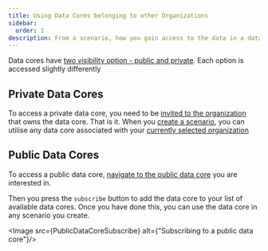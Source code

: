```yaml
---
title: Using Data Cores belonging to other Organizations
sidebar:
  order: 1
description: From a scenario, how you gain access to the data in a data core that belong to another organization
---
```




Data cores have [two visibility option - public and private](/guides/data-core/what-is-a-data-core). Each option is accessed slightly differently

## Private Data Cores
To access a private data core, you need to be [invited to the organization](/guides/organization/invite-user-to-organization) that owns the data core. That is it.
When you [create a scenario](todo), you can utilise any data core associated with your [currently selected organization](/guides/organization/switch-between-organizations)

## Public Data Cores
To access a public data core, [navigate to the public data core](/guides/data-core/navigate-to-a-data-core) you are interested in.

Then you press the `subscribe` button to add the data core to your list of available data cores. Once you have done this, you can use the data core in any scenario you create.

<Image src={PublicDataCoreSubscribe} alt={"Subscribing to a public data core"}/>